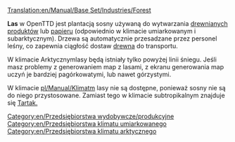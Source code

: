 [[Translation:en/Manual/Base Set/Industries/Forest]]

{{pl/Manual/Base Set/Industries/Przedsiębiorstwa|name=Las
|image=en/Manual/Base Set/Industries/Forest(industry).png
|caption=Umiarkowany
|image2=en/Manual/Base Set/Industries/Snowforest.png
|caption2=Arktyczny
|climates=[[en/Umarkowany]], [[pl/Manual/Klimat]]
|accepts=Nic
|produces=[[pl/Manual/Base Set/Cargos/Drewno|Drewno]]
}}
'''Las''' w OpenTTD jest plantacją sosny używaną do wytwarzania [[pl/Manual/Base Set/Cargos/Towary|drewnianych produktów]] lub [[pl/Manual/Base Set/Cargos/Papier|papieru]] (odpowiednio w klimacie umiarkowanym i subarktycznym). Drzewa są automatycznie przesadzane przez personel leśny, co zapewnia ciągłość dostaw [[pl/Manual/Base Set/Cargos/Drewno|drewna]] do transportu.

W klimacie Arktycznymlasy będą istniały tylko powyżej linii śniegu. Jeśli masz problemy z generowaniem map z lasami, z ekranu generowania map uczyń je bardziej pagórkowatymi, lub nawet górzystymi.

W klimacie [[pl/Manual/Klimat]]m lasy nie są dostępne, ponieważ sosny nie są do niego przystosowane. Zamiast tego w klimacie subtropikalnym znajduje się [[en/Tartak (tropikalny/Pl)|Tartak.]]

{{pl/Manual/Base Set/Industries/Navbox Industries}}

[[Category:en/Przedsiębiorstwa wydobywcze/produkcyjne]]
[[Category:en/Przedsiębiorstwa klimatu umiarkowanego]]
[[Category:en/Przedsiębiorstwa klimatu arktycznego]]